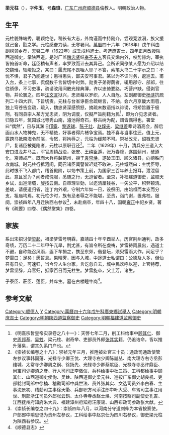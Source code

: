 '''梁元柱'''（{{bd|1584年||1631年||}}），字'''仲玉'''，号'''森琅'''，[[广东|广东]][[广州府|广州府]][[顺德县|顺德县]]倫教人。明朝政治人物。

==生平==
元柱貌殊端秀，聪颖绝伦，稍长有大志，外恂谨而中持刚介，尝观竞渡溺，族父援就己舍，勖之学。元柱感奋力读，无寒暑间。[[萬曆|萬曆]]四十六年（1618年）戊午科由副榜领乡荐，[[天啓|天啓]]二年（1622年）成壬戌科進士。考选[[庶吉士|庶吉士]]，四年正月改授陕西道御史，掌陜西道。是时厂监[[魏忠贤|魏忠贤]]结[[奉圣夫人|奉圣夫人]]客氏交煽内外，权势赫灼，宰执皆俯首听命，廷臣稍有声者，率罗致而计去其异己。会所识同僚某人愿为介绍以结交魏珰，辄峻拒之，某曰：履虎尾不畏咥人耶？不答，索笔大书二十字示之曰：不忧不惧，君子乃能遯世；患得患失，鄙夫安可事君。某以为不识时务，逡巡去。甫入台，条上七事，侃侃数千言皆切中时弊。勋贵子弟得荫者，辄用郡守、部郎，往往骄侈，不习吏事，疏请改用间散光禄典簿，许以忠倚要路，巧营户缺，侵剥官物，并论罢之。四年[[汪文言|汪文言]]狱兴，忠贤藉以罗织，人人自危。左副都御史[[杨涟|杨涟]]抗疏列二十四大罪，下旨切责。元柱与台省诤臣合疏继言，不纳。会六月京畿大雨雹，独上穹苍告变疏，疏入，魏忠贤深感愤怒，摘疏末数语指以诽谤，将矫旨置于极刑，有同县宗人某方党忠贤，阴为调度，仅擬严旨削籍为民<ref>《明熹宗哲皇帝实录卷之八十一》：天啓七年二月，削工科给事中[[顾其仁|顾其仁]]、御史[[周邦基|周邦基]]、[[吴甡|吴甡]]、梁元柱、谢奇举、吏部员外郎[[张其实|张其实]]籍，仍追诰命，皆以推升藩臬，谓其久系门户也。</ref>，即为介见忠贤者。归隐五年，筑园城北粤秀山南，濬池得奇石，移古树为配，謂皆偶得也，署堂曰“偶然”，日与其渊旧[[邝露|邝露]]、[[黎遂球|黎遂球]]、[[陈子壮|陈子壮]]、[[赵焞夫|赵焞夫]]、[[梁继善|梁继善]]辈诗酒高会，醉后画山水人物神鬼，无不精绝，好事者得片楮争宝焉。独不喜与当事往还，值上元，露跨马抵南海令前驱，令怒，将拘辱之，元柱为缓颊不可。崇祯改元，诏戮忠贤尸，复诸臣被冤陷者，元柱以原职召还<ref>《崇祯长编卷之十八》：崇祯元年三月，推陞被处官三十员：通政司通政使管左参议事韩国藩、光禄寺少卿王伉、大理寺右少卿陈胤丛、南大理寺右寺丞彭维城、太常寺少卿周之纲、徐扬先、光禄寺少卿蔡献臣、光禄寺寺丞许鼎臣、尚宝司少卿湏之彦、行人司司正李徵仪、兵科给事中杜三策、工科都给事中顾其仁、山西道御史侯恂、吴甡、陕西道御史梁元柱、巡按广东御史胡良机、吏部騐封司郎中徐楠、稽勳司郎中龚世法、员外张其实、文选司员外李白春、主事沈景初、稽勳司主事徐天衢、兵部职方司添注郎中叶大受、车驾司主事江用世、刑部浙江司员外郎张云鹤、太仆寺寺丞赵士焕、河南按察司副使史孔吉、江西抚州府知府朱大典、福建漳州府知府汪康谣、山西布政司参政张大猷。</ref>。二年（1629年）十月，清兵分三道入大安口进龙井马兰，军官周镇战没，张安、王纯臣遁，张万春降，遂围蓟州，破遵化，京师戒严。既而大兵将越蓟州，拒于[[袁崇焕|袁崇焕]]，遂破玉田、顺义诸县，向德胜门攻南城。时元柱行抵河间，同召诸臣闻警皆迟疑不敢进，元柱慨然曰：主忧臣辱，此时恨不飞入都门，稽首殿阶，以笏书策上前，为国家三百年养士报耳，泄泄留此，意且奚为？闻者咸愧服，悉随之行，无逗留者。至京，补福建道御史，监顺天乡试，出巡清壩，旋按云南。自审理举劾，以迄清厘钱谷，一矢公平，积弊顿清。差峻，请便道归省，连丁内外艰，守制六年如一日，设祭田，由始祖而本支而分支，祖庙均焉。初元柱少时，族有忌者辱之不能堪，至贵，诣门谢，置弗校。服阕，崇祯四年八月迁陜西右参议<ref>《崇祯长编卷之四十九》：崇祯四年八月，以河南分守道刘伸为本省按察使，户部郎中喻思慥为贵州左参议，工科给事中赵京仕为四川右参议，御史梁元柱为陕西右参议。</ref>，未赴病卒，年四十八，国朝[[雍正|雍正]]中祀乡贤。著有《疏要》四卷、《偶然堂集》四卷。

== 家族 ==
系出宋招讨使[[梁起|梁起]]，祖梁梦雷号明霖，嘉靖四十年辛酉举人，历官荆州通判，政多奇绩，万历二十二年甲午亢旱，荆尤甚，有旨令所在虔祷，梦雷祷雨晨出，遇道士不避，自称能召风雨，亟下车揖之，携至东郊，偕登坛，须臾雷雨大作，问足乎？梦雷曰：足矣！愿暂息。果晴霁，因与入城，中途道士私谓曰：公德及人多，但仙召有日矣，可速归，当今异人生尔家。言讫忽自去，城中民欢呼以迎，上官特荐，梦雷坚辞，弃官归，抵家百日而元柱生。梦雷旋卒，父士芳，诸生。

子泰臣、莊臣、莲臣，并庠生。墓在古楼睡牛岗<ref>《顺德县志》</ref>。

==参考文献==
{{reflist}}

{{天啓二年壬戌科殿試金榜}}

{{Authority control}}

{{DEFAULTSORT:}}
[[Category:顺德人|Category:顺德人]]
[[Category:梁姓|Y]]
[[Category:萬曆四十六年戊午科廣東鄉試舉人|Category:萬曆四十六年戊午科廣東鄉試舉人]]
[[Category:明朝庶吉士|Category:明朝庶吉士]]
[[Category:明朝陕西道监察御史|Category:明朝陕西道监察御史]]
[[Category:明朝福建道监察御史|Category:明朝福建道监察御史]]